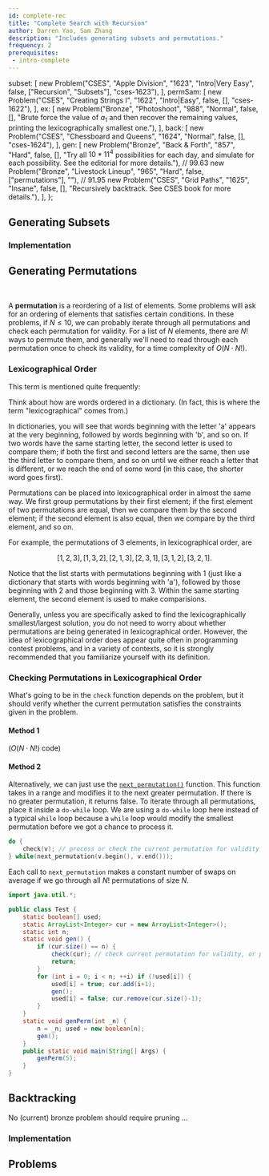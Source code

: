```yaml
---
id: complete-rec
title: "Complete Search with Recursion"
author: Darren Yao, Sam Zhang
description: "Includes generating subsets and permutations."
frequency: 2
prerequisites:
 - intro-complete
---
```



  subset: [
    new Problem("CSES", "Apple Division", "1623", "Intro|Very Easy", false, ["Recursion", "Subsets"], "cses-1623"),
  ],
  permSam: [
    new Problem("CSES", "Creating Strings I", "1622", "Intro|Easy", false, [], "cses-1622"),
  ],
  ex: [
    new Problem("Bronze", "Photoshoot", "988", "Normal", false, [], "Brute force the value of $a_1$ and then recover the remaining values, printing the lexicographically smallest one."),
  ],
  back: [
    new Problem("CSES", "Chessboard and Queens", "1624", "Normal", false, [], "cses-1624"),
  ],
  gen: [
    new Problem("Bronze", "Back & Forth", "857", "Hard", false, [], "Try all $10 * 11^4$ possibilities for each day, and simulate for each possibility. See the editorial for more details."), // 99.63
    new Problem("Bronze", "Livestock Lineup", "965", "Hard", false, ["permutations"], ""), // 91.95
    new Problem("CSES", "Grid Paths", "1625", "Insane", false, [], "Recursively backtrack. See CSES book for more details."),
  ],
};

## Generating Subsets

<Resources>
	<Resource source="CPH" title="5.1 - Generating Subsets" starred> </Resource>
</Resources>

<Problems problems={problems.subset} />

### Implementation

<IncompleteSection />

## Generating Permutations

<Resources>
	<Resource source="CPH" title="5.2 - Generating Permutations" starred> </Resource>
</Resources>

<Problems problems={problems.permSam} />

<br />

A **permutation** is a reordering of a list of elements. Some problems will ask for an ordering of elements that satisfies certain conditions. In these problems, if $N \leq 10$, we can probably iterate through all permutations and check each permutation for validity. For a list of $N$ elements, there are $N!$ ways to permute them, and generally we'll need to read through each permutation once to check its validity, for a time complexity of $O(N \cdot N!)$.

<Resources>
  <Resource source="GFG" url="write-a-c-program-to-print-all-permutations-of-a-given-string" title="Printing all Permutations of Given String"> </Resource>
</Resources>

### Lexicographical Order

This term is mentioned quite frequently:

<Problems problems={problems.ex} />

Think about how are words ordered in a dictionary. (In fact, this is where the term "lexicographical" comes from.)

In dictionaries, you will see that words beginning with the letter 'a' appears at the very beginning, followed by words beginning with 'b', and so on. If two words have the same starting letter, the second letter is used to compare them; if both the first and second letters are the same, then use the third letter to compare them, and so on until we either reach a letter that is different, or we reach the end of some word (in this case, the shorter word goes first).

Permutations can be placed into lexicographical order in almost the same way. We first group permutations by their first element; if the first element of two permutations are equal, then we compare them by the second element; if the second element is also equal, then we compare by the third element, and so on.

For example, the permutations of 3 elements, in lexicographical order, are 

$$
[1, 2, 3], [1, 3, 2], [2, 1, 3], [2, 3, 1], [3, 1, 2], [3, 2, 1].
$$ 

Notice that the list starts with permutations beginning with 1 (just like a dictionary that starts with words beginning with 'a'), followed by those beginning with 2 and those beginning with 3. Within the same starting element, the second element is used to make comparisions.

Generally, unless you are specifically asked to find the lexicographically smallest/largest solution, you do not need to worry about whether permutations are being generated in lexicographical order. However, the idea of lexicographical order does appear quite often in programming contest problems, and in a variety of contexts, so it is strongly recommended that you familiarize yourself with its definition.

### Checking Permutations in Lexicographical Order 

What's going to be in the `check` function depends on the problem, but it should verify whether the current permutation satisfies the constraints given in the problem.

<LanguageSection>

<CPPSection>

#### Method 1

($O(N\cdot N!)$ code)

<IncompleteSection />

#### Method 2

<Resources>
	<Resource source="Mark Nelson" title="Next Permutation" url="https://marknelson.us/posts/2002/03/01/next-permutation.html"> </Resource>
</Resources>

Alternatively, we can just use the [`next_permutation()`](https://en.cppreference.com/w/cpp/algorithm/next_permutation) function. This function takes in a range and modifies it to the next greater permutation. If there is no greater permutation, it returns false. To iterate through all permutations, place it inside a `do-while` loop. We are using a `do-while` loop here instead of a typical `while` loop because a `while` loop would modify the smallest permutation before we got a chance to process it.

```cpp
do {
	check(v); // process or check the current permutation for validity
} while(next_permutation(v.begin(), v.end()));
```

Each call to `next_permutation` makes a constant number of swaps on average if we go through all $N!$ permutations of size $N$.

</CPPSection>

<JavaSection>

```java
import java.util.*;

public class Test {
	static boolean[] used;
	static ArrayList<Integer> cur = new ArrayList<Integer>();
	static int n;
	static void gen() {
		if (cur.size() == n) {
			check(cur); // check current permutation for validity, or print it, etc.
			return;
		}
		for (int i = 0; i < n; ++i) if (!used[i]) {
			used[i] = true; cur.add(i+1);
			gen();
			used[i] = false; cur.remove(cur.size()-1);
		}
	}
	static void genPerm(int _n) {
		n = _n; used = new boolean[n];
		gen();
	}
	public static void main(String[] Args) {
		genPerm(5);
	}
}
```

</JavaSection>

</LanguageSection>

<IncompleteSection />

## Backtracking

<Problems problems={problems.back} />

<Resources>
	<Resource source="CPH" title="5.3, 5.4 - Backtracking, Pruning"> </Resource>
</Resources>

No (current) bronze problem should require pruning ...

### Implementation

<IncompleteSection />

## Problems

<Problems problems={problems.gen} />

<IncompleteSection />